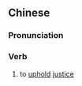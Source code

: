 {{also|仗义}}
==Chinese==
{{zh-forms|s=仗义}}

===Pronunciation===
{{zh-pron
|m=zhàngyì
|cat=v
}}

===Verb===
{{zh-verb}}

# {{lb|zh|archaic}} to [[uphold]] [[justice]]